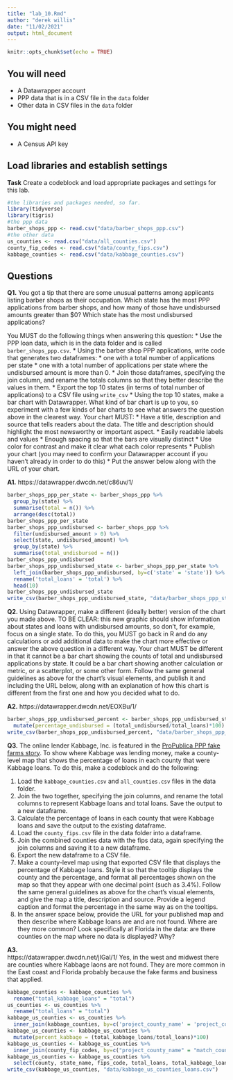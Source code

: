 ```yaml
---
title: "lab_10.Rmd"
author: "derek willis"
date: "11/02/2021"
output: html_document
---
```


```r
knitr::opts_chunk$set(echo = TRUE)
```

## You will need

* A Datawrapper account
* PPP data that is in a CSV file in the `data` folder
* Other data in CSV files in the `data` folder

## You might need

* A Census API key

## Load libraries and establish settings

**Task** Create a codeblock and load appropriate packages and settings for this lab.

```r
#the libraries and packages needed, so far.
library(tidyverse)
library(tigris)
#the ppp data
barber_shops_ppp <- read.csv("data/barber_shops_ppp.csv")
#the other data
us_counties <- read.csv("data/all_counties.csv")
county_fip_codes <- read.csv("data/county_fips.csv")
kabbage_counties <- read.csv("data/kabbage_counties.csv")
```

## Questions

**Q1.** You got a tip that there are some unusual patterns among applicants listing barber shops as their occupation. Which state has the most PPP applications from barber shops, and how many of those have undisbursed amounts greater than $0? Which state has the most undisbursed applications?

You MUST do the following things when answering this question:
* Use the PPP loan data, which is in the data folder and is called `barber_shops_ppp.csv`.
* Using the barber shop PPP applications, write code that generates two dataframes:
  * one with a total number of applications per state
  * one with a total number of applications per state where the undisbursed amount is more than 0.
* Join those dataframes, specifying the join column, and rename the totals columns so that they better describe the values in them.
* Export the top 10 states (in terms of total number of applications) to a CSV file using `write_csv`
* Using the top 10 states, make a bar chart with Datawrapper. What kind of bar chart is up to you, so experiment with a few kinds of bar charts to see what answers the question above in the clearest way. Your chart MUST:
  * Have a title, description and source that tells readers about the data. The title and description should highlight the most newsworthy or important aspect.
  * Easily readable labels and values
  * Enough spacing so that the bars are visually distinct
  * Use color for contrast and make it clear what each color represents
* Publish your chart (you may need to confirm your Datawrapper account if you haven't already in order to do this)
* Put the answer below along with the URL of your chart.

**A1.** https://datawrapper.dwcdn.net/c86uv/1/ 

```r
barber_shops_ppp_per_state <- barber_shops_ppp %>% 
  group_by(state) %>% 
  summarise(total = n()) %>% 
  arrange(desc(total))
barber_shops_ppp_per_state
barber_shops_ppp_undisbursed <- barber_shops_ppp %>%
  filter(undisbursed_amount > 0) %>% 
  select(state, undisbursed_amount) %>% 
  group_by(state) %>% 
  summarise(total_undisbursed = n())
barber_shops_ppp_undisbursed
barber_shops_ppp_undisbursed_state <- barber_shops_ppp_per_state %>% 
  left_join(barber_shops_ppp_undisbursed, by=c('state' = 'state')) %>% 
  rename('total_loans' = 'total') %>% 
  head(10)
barber_shops_ppp_undisbursed_state
write_csv(barber_shops_ppp_undisbursed_state, "data/barber_shops_ppp_states_undisbursed.csv") 
```

**Q2.** Using Datawrapper, make a different (ideally better) version of the chart you made above. TO BE CLEAR: this new graphic should show information about states and loans with undisbursed amounts, so don't, for example, focus on a single state. To do this, you MUST go back in R and do any calculations or add additional data to make the chart more effective or answer the above question in a different way. Your chart MUST be different in that it cannot be a bar chart showing the counts of total and undisbursed applications by state. It could be a bar chart showing another calculation or metric, or a scatterplot, or some other form. Follow the same general guidelines as above for the chart's visual elements, and publish it and including the URL below, along with an explanation of how this chart is different from the first one and how you decided what to do.

**A2.**
https://datawrapper.dwcdn.net/EOXBu/1/
```r
barber_shops_ppp_undisbursed_percent <- barber_shops_ppp_undisbursed_state %>% 
  mutate(percentage_undisbursed = (total_undisbursed/total_loans)*100)
write_csv(barber_shops_ppp_undisbursed_percent, "data/barber_shops_ppp_undisbursed_percent.csv")
```

**Q3.** The online lender Kabbage, Inc. is featured in the [ProPublica PPP fake farms story](https://www.propublica.org/article/ppp-farms). To show where Kabbage was lending money, make a county-level map that shows the percentage of loans in each county that were Kabbage loans. To do this, make a codeblock and do the following:

1. Load the `kabbage_counties.csv` and `all_counties.csv` files in the data folder.
2. Join the two together, specifying the join columns, and rename the total columns to represent Kabbage loans and total loans. Save the output to a new dataframe.
3. Calculate the percentage of loans in each county that were Kabbage loans and save the output to the existing dataframe.
4. Load the `county_fips.csv` file in the data folder into a dataframe.
5. Join the combined counties data with the fips data, again specifying the join columns and saving it to a new dataframe.
6. Export the new dataframe to a CSV file.
7. Make a county-level map using that exported CSV file that displays the percentage of Kabbage loans. Style it so that the tooltip displays the county and the percentage, and format all percentages shown on the map so that they appear with one decimal point (such as 3.4%). Follow the same general guidelines as above for the chart's visual elements, and give the map a title, description and source. Provide a legend caption and format the percentage in the same way as on the tooltips.
8. In the answer space below, provide the URL for your published map and then describe where Kabbage loans are and are not found. Where are they more common? Look specifically at Florida in the data: are there counties on the map where no data is displayed? Why?

**A3.**  
https://datawrapper.dwcdn.net/jIGal/1/
Yes, in the west and midwest there are counties where Kabbage laons are not found. They are more common in the East coast and Florida probably because the fake farms and business that applied. 

```r
kabbage_counties <- kabbage_counties %>% 
  rename("total_kabbage_loans" = "total")
us_counties <- us_counties %>% 
  rename("total_loans" = "total")
kabbage_us_counties <- us_counties %>% 
  inner_join(kabbage_counties, by=c('project_county_name' = 'project_county_name', 'project_state' = 'project_state')) 
kabbage_us_counties <- kabbage_us_counties %>% 
  mutate(percent_kabbage = (total_kabbage_loans/total_loans)*100)
kabbage_us_counties <- kabbage_us_counties %>% 
  inner_join(county_fip_codes, by=c("project_county_name" = "match_county"))
kabbage_us_counties <- kabbage_us_counties %>% 
  select(county, state_name, fips_code, total_loans, total_kabbage_loans, percent_kabbage)
write_csv(kabbage_us_counties, "data/kabbage_us_counties_loans.csv")
```
